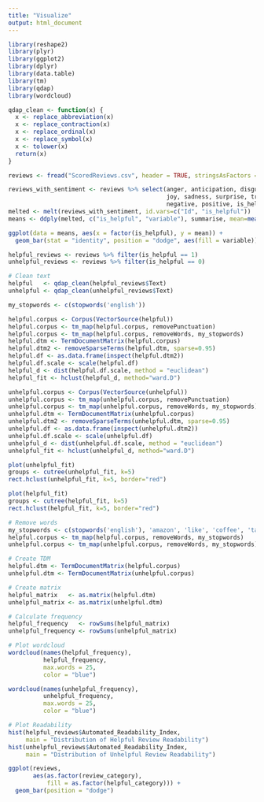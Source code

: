 ```yaml
---
title: "Visualize"
output: html_document
---
```


```r
library(reshape2)
library(plyr)
library(ggplot2)
library(dplyr)
library(data.table)
library(tm)
library(qdap)
library(wordcloud)

qdap_clean <- function(x) {
  x <- replace_abbreviation(x)
  x <- replace_contraction(x)
  x <- replace_ordinal(x)
  x <- replace_symbol(x)
  x <- tolower(x)
  return(x)
}

reviews <- fread("ScoredReviews.csv", header = TRUE, stringsAsFactors = FALSE)

reviews_with_sentiment <- reviews %>% select(anger, anticipation, disgust, fear,
                                             joy, sadness, surprise, trust,
                                             negative, positive, is_helpful, Id)
melted <- melt(reviews_with_sentiment, id.vars=c("Id", "is_helpful"))
means <- ddply(melted, c("is_helpful", "variable"), summarise, mean=mean(value))
```

```r
ggplot(data = means, aes(x = factor(is_helpful), y = mean)) +
  geom_bar(stat = "identity", position = "dodge", aes(fill = variable))
```

```r
helpful_reviews <- reviews %>% filter(is_helpful == 1)
unhelpful_reviews <- reviews %>% filter(is_helpful == 0)

# Clean text
helpful   <- qdap_clean(helpful_reviews$Text)
unhelpful <- qdap_clean(unhelpful_reviews$Text)

my_stopwords <- c(stopwords('english'))

helpful.corpus <- Corpus(VectorSource(helpful))
helpful.corpus <- tm_map(helpful.corpus, removePunctuation)
helpful.corpus <- tm_map(helpful.corpus, removeWords, my_stopwords)
helpful.dtm <- TermDocumentMatrix(helpful.corpus)
helpful.dtm2 <- removeSparseTerms(helpful.dtm, sparse=0.95)
helpful.df <- as.data.frame(inspect(helpful.dtm2))
helpful.df.scale <- scale(helpful.df)
helpful_d <- dist(helpful.df.scale, method = "euclidean")
helpful_fit <- hclust(helpful_d, method="ward.D")

unhelpful.corpus <- Corpus(VectorSource(unhelpful))
unhelpful.corpus <- tm_map(unhelpful.corpus, removePunctuation)
unhelpful.corpus <- tm_map(unhelpful.corpus, removeWords, my_stopwords)
unhelpful.dtm <- TermDocumentMatrix(unhelpful.corpus)
unhelpful.dtm2 <- removeSparseTerms(unhelpful.dtm, sparse=0.95)
unhelpful.df <- as.data.frame(inspect(unhelpful.dtm2))
unhelpful.df.scale <- scale(unhelpful.df)
unhelpful_d <- dist(unhelpful.df.scale, method = "euclidean")
unhelpful_fit <- hclust(unhelpful_d, method="ward.D")
```

```r
plot(unhelpful_fit)
groups <- cutree(unhelpful_fit, k=5)
rect.hclust(unhelpful_fit, k=5, border="red")

plot(helpful_fit)
groups <- cutree(helpful_fit, k=5)
rect.hclust(helpful_fit, k=5, border="red")
```

```r
# Remove words
my_stopwords <- c(stopwords('english'), 'amazon', 'like', 'coffee', 'taste')
helpful.corpus <- tm_map(helpful.corpus, removeWords, my_stopwords)
unhelpful.corpus <- tm_map(unhelpful.corpus, removeWords, my_stopwords)

# Create TDM
helpful.dtm <- TermDocumentMatrix(helpful.corpus)
unhelpful.dtm <- TermDocumentMatrix(unhelpful.corpus)

# Create matrix
helpful_matrix   <- as.matrix(helpful.dtm)
unhelpful_matrix <- as.matrix(unhelpful.dtm)

# Calculate frequency
helpful_frequency   <- rowSums(helpful_matrix)
unhelpful_frequency <- rowSums(unhelpful_matrix)
```


```r
# Plot wordcloud
wordcloud(names(helpful_frequency),
          helpful_frequency,
          max.words = 25,
          color = "blue")

wordcloud(names(unhelpful_frequency),
          unhelpful_frequency,
          max.words = 25,
          color = "blue")

# Plot Readability
hist(helpful_reviews$Automated_Readability_Index,
     main = "Distribution of Helpful Review Readability")
hist(unhelpful_reviews$Automated_Readability_Index,
     main = "Distribution of Unhelpful Review Readability")
```

```r
ggplot(reviews,
       aes(as.factor(review_category),
           fill = as.factor(helpful_category))) +
  geom_bar(position = "dodge")
```

